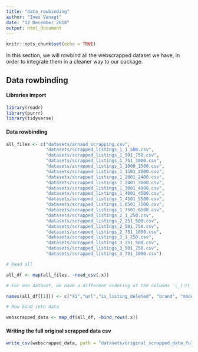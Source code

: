 ```yaml
---
title: "data_rowbinding"
author: "Ines Vanagt"
date: "12 December 2018"
output: html_document
---
```


```r
knitr::opts_chunk$set(echo = TRUE)
```

In this section, we will rowbind all the webscrapped dataset we have, in order to integrate them in a cleaner way to our package.

## Data rowbinding

#### Libraries import

```r
library(readr)
library(purrr)
library(tidyverse)
```

#### Data rowbinding

```r
all_files <- c("datasets/arnaud_scrapping.csv", 
               "datasets/scrapped_listings_1_1_500.csv",
               "datasets/scrapped_listings_1_501_750.csv",
               "datasets/scrapped_listings_1_751_1000.csv",
               "datasets/scrapped_listings_1_1000_1500.csv",
               "datasets/scrapped_listings_1_1501_2000.csv",
               "datasets/scrapped_listings_1_2001_2400.csv",
               "datasets/scrapped_listings_1_2401_3000.csv",
               "datasets/scrapped_listings_1_3001_4000.csv",
               "datasets/scrapped_listings_1_4001_4500.csv",
               "datasets/scrapped_listings_1_4501_5500.csv",
               "datasets/scrapped_listings_1_6501_7500.csv",
               "datasets/scrapped_listings_1_7501_8500.csv",
               "datasets/scrapped_listings_2_1_250.csv",
               "datasets/scrapped_listings_2_251_500.csv",
               "datasets/scrapped_listings_2_501_750.csv",
               "datasets/scrapped_listings_2_751_1000.csv",
               "datasets/scrapped_listings_3_1_250.csv",
               "datasets/scrapped_listings_3_251_500.csv",
               "datasets/scrapped_listings_3_501_750.csv",
               "datasets/scrapped_listings_3_751_1000.csv")

# Read all

all_df <- map(all_files, ~read_csv(.x))

# For one dataset, we have a different ordering of the columns ¯\_(ツ)_/¯

names(all_df[[1]]) <- c("X1","url","is_listing_deleted", "brand", "modele","address_particulier","address_pro","name_pro","Année","Autres informations","Carrosserie","Emissions de CO2", "Energie","Kilométrage", "Nb de portes", "Nombre de places", "Prix", "Puissance fiscale", "Puissance réelle", "Transmission", "V1", "Garantie mécanique", "Consommation mixte", "Contrôle technique", "Couleur intérieur", "Type de peinture carrosserie",  "Etat du véhicule", "Option equipement Sécurité", "Option/Equipement Confort intérieur", "Option/equipement extérieurs", "Marque")

# Row bind into data

webscrapped_data <- map_df(all_df, ~bind_rows(.x))
```

#### Writing the full original scrapped data csv

```r
write_csv(webscrapped_data, path = "datasets/original_scrapped_data_full.csv")
```


